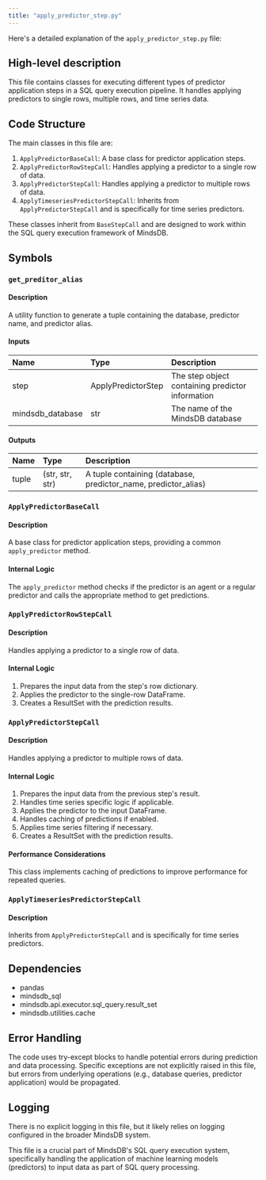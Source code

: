 ```yaml
---
title: "apply_predictor_step.py"
---
```


Here's a detailed explanation of the `apply_predictor_step.py` file:

## High-level description
This file contains classes for executing different types of predictor application steps in a SQL query execution pipeline. It handles applying predictors to single rows, multiple rows, and time series data.

## Code Structure
The main classes in this file are:
1. `ApplyPredictorBaseCall`: A base class for predictor application steps.
2. `ApplyPredictorRowStepCall`: Handles applying a predictor to a single row of data.
3. `ApplyPredictorStepCall`: Handles applying a predictor to multiple rows of data.
4. `ApplyTimeseriesPredictorStepCall`: Inherits from `ApplyPredictorStepCall` and is specifically for time series predictors.

These classes inherit from `BaseStepCall` and are designed to work within the SQL query execution framework of MindsDB.

## Symbols

### `get_preditor_alias`
#### Description
A utility function to generate a tuple containing the database, predictor name, and predictor alias.

#### Inputs
| Name | Type | Description |
|:-----|:-----|:------------|
| step | ApplyPredictorStep | The step object containing predictor information |
| mindsdb_database | str | The name of the MindsDB database |

#### Outputs
| Name | Type | Description |
|:-----|:-----|:------------|
| tuple | (str, str, str) | A tuple containing (database, predictor_name, predictor_alias) |

### `ApplyPredictorBaseCall`
#### Description
A base class for predictor application steps, providing a common `apply_predictor` method.

#### Internal Logic
The `apply_predictor` method checks if the predictor is an agent or a regular predictor and calls the appropriate method to get predictions.

### `ApplyPredictorRowStepCall`
#### Description
Handles applying a predictor to a single row of data.

#### Internal Logic
1. Prepares the input data from the step's row dictionary.
2. Applies the predictor to the single-row DataFrame.
3. Creates a ResultSet with the prediction results.

### `ApplyPredictorStepCall`
#### Description
Handles applying a predictor to multiple rows of data.

#### Internal Logic
1. Prepares the input data from the previous step's result.
2. Handles time series specific logic if applicable.
3. Applies the predictor to the input DataFrame.
4. Handles caching of predictions if enabled.
5. Applies time series filtering if necessary.
6. Creates a ResultSet with the prediction results.

#### Performance Considerations
This class implements caching of predictions to improve performance for repeated queries.

### `ApplyTimeseriesPredictorStepCall`
#### Description
Inherits from `ApplyPredictorStepCall` and is specifically for time series predictors.

## Dependencies
- pandas
- mindsdb_sql
- mindsdb.api.executor.sql_query.result_set
- mindsdb.utilities.cache

## Error Handling
The code uses try-except blocks to handle potential errors during prediction and data processing. Specific exceptions are not explicitly raised in this file, but errors from underlying operations (e.g., database queries, predictor application) would be propagated.

## Logging
There is no explicit logging in this file, but it likely relies on logging configured in the broader MindsDB system.

This file is a crucial part of MindsDB's SQL query execution system, specifically handling the application of machine learning models (predictors) to input data as part of SQL query processing.